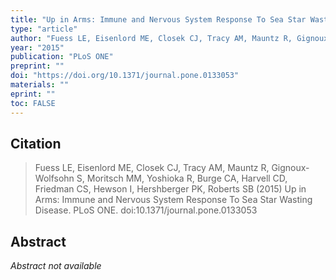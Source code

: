 ```yaml
---
title: "Up in Arms: Immune and Nervous System Response To Sea Star Wasting Disease"
type: "article"
author: "Fuess LE, Eisenlord ME, Closek CJ, Tracy AM, Mauntz R, Gignoux-Wolfsohn S, Moritsch MM, Yoshioka R, Burge CA, Harvell CD, Friedman CS, Hewson I, Hershberger PK, Roberts SB"
year: "2015"
publication: "PLoS ONE"
preprint: ""
doi: "https://doi.org/10.1371/journal.pone.0133053"
materials: ""
eprint: ""
toc: FALSE
---
```


## Citation

> Fuess LE, Eisenlord ME, Closek CJ, Tracy AM, Mauntz R, Gignoux-Wolfsohn S, Moritsch MM, Yoshioka R, Burge CA, Harvell CD, Friedman CS, Hewson I, Hershberger PK, Roberts SB (2015) Up in Arms: Immune and Nervous System Response To Sea Star Wasting Disease. PLoS ONE. doi:10.1371/journal.pone.0133053

## Abstract

*Abstract not available*
